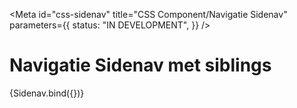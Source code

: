 <!--
@license EUPL-1.2
Copyright (c) 2021 A Herring
-->


<Meta
  id="css-sidenav"
  title="CSS Component/Navigatie Sidenav"
  parameters={{
    status: "IN DEVELOPMENT",
  }}
/>

# Navigatie Sidenav met siblings

<Canvas>
  <Story
    name="siblings"
    args={{
      items: [
        { href: "#", title: "Home" },
        { href: "#", title: "Wonen en leven" },
        { href: "#", title: "Parken en groen" },
        { href: "#", title: "Parken en plantsoenen", sibling: true },
        { href: "#", title: "Landgoederen Amelisweerd en Rhijnauwen", sibling: true },
        { href: "#", title: "Begraafplaatsen", sibling: true },
        { href: "#", title: "Volkstuinen en stadslandbouw", sibling: true },
        { href: "#", title: "Dieren", sibling: true },
        { href: "#", title: "Groenonderhoud", sibling: true },
        { href: "#", title: "Zelfbeheer", sibling: true },
      ],
      pseudoElements: false,
    }}
    parameters={{
      docs: {
        source: {
          state: "closed",
        },
      },
    }}
  >
    {Sidenav.bind({})}
  </Story>
</Canvas>

